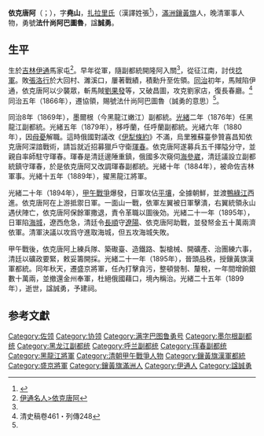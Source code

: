 '''依克唐阿'''（{{lang-mnc|ᡳᡴᡨᠠᠩᡤᠠ|z=Iktangga}}；{{bd|1834年||1899年||catIdx=Z,扎}}），字'''堯山'''，[[扎拉里氏|扎拉里氏]]（漢譯姓張<ref name='jilin'>{{Cite web |url=http://jlrbszb.chinajilin.com.cn/html/2008-10/30/content_469326.htm |title=悲剧英雄依克唐阿 |access-date=2010-05-29 |archive-date=2015-04-02 |archive-url=https://web.archive.org/web/20150402115638/http://jlrbszb.chinajilin.com.cn/html/2008-10/30/content_469326.htm |dead-url=yes }}</ref>），[[滿洲|滿洲]][[鑲黃旗|鑲黃旗]]人，晚清軍事人物，勇號'''法什尚阿巴圖魯'''，諡'''誠勇'''。

==生平==
生於[[吉林|吉林]][[伊通|伊通]]馬家屯<ref name='yitong'>[http://www.yitong.gov.cn/content.jsp?nid=254 伊通名人>依克唐阿]{{dead link|date=2017年11月 |bot=InternetArchiveBot |fix-attempted=yes }}</ref>。早年從軍，隨副都統開隆阿入關<ref name='yitong'/>，從征江南，討伐[[捻軍|捻軍]]。敗[[張洛行|張洛行]]於大回村、濉溪口，屢著戰績，積勳升至佐領。[[同治|同治]]初年，馬賊陷伊通，依克唐阿以少襲眾，斬馬賊[[劉果發|劉果發]]等，又破昌圖，攻克劉家店，復長春廳。<ref name='清史稿'>清史稿卷461・列傳248</ref>同治五年（1866年），遷協領，賜號法什尚阿巴圖魯（誠勇的意思）<ref name='yitong'/>。

同治8年（1869年），墨爾根（今黑龍江嫩江）副都統。[[光緒|光緒]]二年（1876年）任黑龍江副都統。光緒五年（1879年），移呼蘭，任呼蘭副都統。光緒六年（1880年），因[[丁憂|母憂]]解職。這時俄國對議改《[[伊犁條約|伊犁條約]]》不滿，烏里雅蘇臺參贊喜昌知依克唐阿深諳戰術，請旨就近招募獵戶守衛[[琿春|琿春]]。依克唐阿遂募兵五千擇隘分守，並親自率師駐守琿春。琿春是清廷邊陲重鎮，俄國多次窺伺[[海參崴|海參崴]]，清廷議設立副都統鎮守琿春，於是依克唐阿又改調琿春副都統。光緒十年（1884年），被命佐吉林軍事。光緒十五年（1889年），擢黑龍江將軍。

光緒二十年（1894年），[[甲午戰爭|甲午戰爭]]爆發，日軍攻佔[[平壤|平壤]]，全據朝鮮，並渡[[鴨綠江|鴨綠江]]西進。依克唐阿在上游抵禦日軍。一面山一戰，依軍左翼被日軍擊潰，右翼統領永山遇伏陣亡，依克唐阿保餘軍撒退，責令革職以圖後効。光緒二十一年（1895年），日軍陷[[海城市|海城]]，遼西危急，清廷令[[長順|長順]]守[[遼陽|遼陽]]、依克唐阿助戰，並發帑金五十萬兩濟依軍。清軍決議以攻爲守進取海城，但五攻海城失敗。

甲午戰後，依克唐阿上練兵隊、築礮臺、造鐵路、製槍械、開礦產、治團練六事，清廷以礦政要緊，敕妥籌開採。光緒二十一年（1895年），晉頭品秩，授鑲黃旗漢軍都統。同年秋天，遷盛京將軍，任內打擊貪污，整頓營制、釐稅，一年間增餉銀數十萬兩，並撤還金州奉軍，杜絕俄國藉口，境內稱治。光緒二十五年（1899年），逝世，諡誠勇，予建祠。
==参考文獻==
{{reflist}}
{{先代次代|[[黑龍江將軍|黑龍江將軍]]|1889年－1894年|[[恭鏜|恭鏜]]|[[恩澤|恩澤]]}}
{{先代次代|[[盛京將軍|盛京將軍]]|1895年－1899年|[[裕祿|裕祿]]|[[增祺|增祺]]}}

{{DEFAULTSORT:Y}}
[[Category:佐领|Category:佐领]]
[[Category:协领|Category:协领]]
[[Category:满字巴图鲁勇号|Category:满字巴图鲁勇号]]
[[Category:墨尔根副都统|Category:墨尔根副都统]]
[[Category:黑龙江副都统|Category:黑龙江副都统]]
[[Category:呼兰副都统|Category:呼兰副都统]]
[[Category:珲春副都统|Category:珲春副都统]]
[[Category:黑龍江將軍|Category:黑龍江將軍]]
[[Category:清朝甲午戰爭人物|Category:清朝甲午戰爭人物]]
[[Category:鑲黃旗漢軍都統|Category:鑲黃旗漢軍都統]]
[[Category:盛京將軍|Category:盛京將軍]]
[[Category:鑲黃旗滿洲人|Category:鑲黃旗滿洲人]]
[[Category:伊通人|Category:伊通人]]
[[Category:諡誠勇|Category:諡誠勇]]